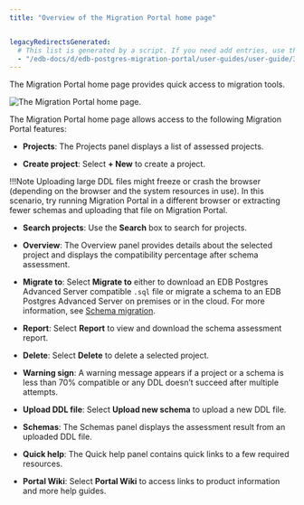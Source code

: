 ```yaml
---
title: "Overview of the Migration Portal home page"


legacyRedirectsGenerated:
  # This list is generated by a script. If you need add entries, use the `legacyRedirects` key.
  - "/edb-docs/d/edb-postgres-migration-portal/user-guides/user-guide/3.0.1/mp_overview_home.html"
---
```


<div id="mp_overview_home" class="registered_link"></div>

The Migration Portal home page provides quick access to migration tools.

![The Migration Portal home page.](../images/mp_overview_home.png)

The Migration Portal home page allows access to the following Migration Portal features:

-  **Projects**: The Projects panel displays a list of assessed projects.

-  **Create project**: Select **+ New** to create a project.

!!!Note
    Uploading large DDL files might freeze or crash the browser (depending on the browser and the system resources in use). In this scenario, try running Migration Portal in a different browser or extracting fewer schemas and uploading that file on Migration Portal.

-  **Search projects**: Use the **Search** box to search for projects.

-  **Overview**: The Overview panel provides details about the selected project and displays the compatibility percentage after schema assessment.

-  **Migrate to**: Select **Migrate to** either to download an EDB Postgres Advanced Server compatible `.sql` file or migrate a schema to an EDB Postgres Advanced Server on premises or in the cloud. For more information, see [Schema migration](../04_mp_migrating_database/03_mp_schema_migration/#mp_schema_migration).

-  **Report**: Select **Report** to view and download the schema assessment report.

-  **Delete**: Select **Delete** to delete a selected project.

-  **Warning sign**: A warning message appears if a project or a schema is less than 70% compatible or any DDL doesn’t succeed after multiple attempts.

-  **Upload DDL file**: Select **Upload new schema** to upload a new DDL file.

-  **Schemas**: The Schemas panel displays the assessment result from an uploaded DDL file.

-  **Quick help**: The Quick help panel contains quick links to a few required resources.

-  **Portal Wiki**: Select **Portal Wiki** to access links to product information and more help guides.
